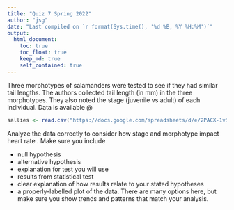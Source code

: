 ```yaml
---
title: "Quiz 7 Spring 2022"
author: "jsg"
date: "Last compiled on `r format(Sys.time(), '%d %B, %Y %H:%M')`"
output:
  html_document:
    toc: true
    toc_float: true
    keep_md: true
    self_contained: true
---
```



Three morphotypes of salamanders were tested to see if they had similar tail lengths.  The authors collected tail length (in mm) in the three morphotypes. They also noted the stage (juvenile vs adult) of each individual. Data is available @

```r
sallies <- read.csv("https://docs.google.com/spreadsheets/d/e/2PACX-1vSJHbPnebpKq58mE4kQWF9mQ_0ak2sTyaUbEvtmgoSkb31DprOmAS9clOoNNHD_3tHITOXKdhMbWfBf/pub?gid=1050993814&single=true&output=csv", stringsAsFactors = T)
```

Analyze the data correctly to consider how stage and morphotype impact heart 
rate . Make sure you include

* null hypothesis
* alternative hypothesis
* explanation for test you will use 
* results from statistical test
* clear explanation of how results relate to your stated hypotheses
* a properly-labelled plot of the data. There are many options here, but
make sure you show trends and patterns that match your analysis.

